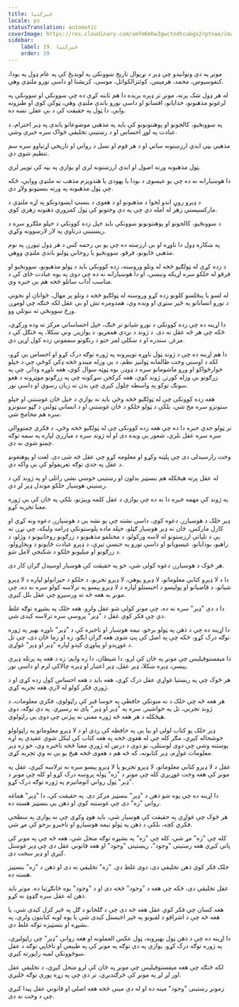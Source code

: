 ```yaml
---
title: ځیرکتیا
locale: ps
statusTranslation: automatic
coverImage: https://res.cloudinary.com/xmfm6mhw3gwctndtcubgx2rptnae/image/upload/v1740337243/small_cover_educacion_fundamental_a051170f1c.webp
sidebar:
    label: 19. ځیرکتیا
    order: 19
---
```

مونږ په دې وتوانیدو چې ډېر د نړیوال تاریخ ښوونکي په لویدیځ کې په عام ډول په بودا، کنفوسیوس، محمد، هرمیس، کوئتزالکواتل، موسی، کریشنا او داسې نورو ملنډې وهي.

له هر ډول شک پرته، مونږ تر ډېره بریده دا هم ثابته کړې ده چې ښوونکي او ښوونکې په لرغونو مذهبونو، خدایانو، افسانو او داسې نورو باندې ملنډې وهي، ټوکې کوي او طنزونه وایي. دا ټول په حقیقت کې د بې عقلۍ نښه ده.

په ښوونځیو، کالجونو او پوهنتونونو کې باید په مذهبي موضوعاتو باندې په ډېر احترام، د عبادت په لوړ احساس او د رښتینې تخلیقي ځواک سره خبرې وشي.

مذهبي بڼې ابدي ارزښتونه ساتي او د هر قوم او نسل د رواني او تاریخي اړتیاوو سره سم تنظیم شوي دي.

ټول مذهبونه ورته اصول او ابدي ارزښتونه لري او یوازې په بڼه کې توپیر لري.

دا هوښیارانه نه ده چې یو عیسوی د بودا یا یهودي یا هندویزم مذهب ته ملنډې ووایي، ځکه چې ټول مذهبونه په ورته بنسټونو ولاړ دي.

د ډېرو روڼ اندو لخوا د مذهبونو او د هغوی د بنسټ ایښودونکو په اړه ملنډې د مارکسیستي زهر له امله دي چې په دې وختونو کې ټول کمزوري ذهنونه زهري کوي.

د ښوونځیو، کالجونو او پوهنتونونو ښوونکي باید خپل زده کوونکي د خپلو ملګرو سره د ریښتیني درناوي په لار لارښوونه وکړي.

په ښکاره ډول دا ناوړه او بې ارزښته ده چې یو بې رحمه کس د هر ډول تیورۍ په نوم مذهبي ځایونو، فرقو، ښوونځیو یا روحاني ټولنو باندې ملنډې ووهي.

د زده کړې له ټولګیو څخه له وتلو وروسته، زده کوونکي باید د ټولو مذهبونو، ښوونځیو او فرقو له خلکو سره اړیکه ونیسي، او دا هوښیارانه نه ده چې دوی په یوه عبادت ځای کې د مناسب آداب ساتلو څخه هم بې خبره وي.

له لسو یا پنځلسو کلونو زده کړو وروسته له ټولګیو څخه د وتلو پر مهال، ځوانان او نجونې د نورو انسانانو په څېر ستړي او ویده وي، همدومره تش او بې عقل لکه څنګه چې لومړۍ ورځ ښوونځي ته ننوتلي وو.

دا اړینه ده چې زده کوونکي د نورو شیانو تر څنګ، خپل احساساتي مرکز ته وده ورکړي، ځکه چې هر څه عقل نه دی. د ژوند د نږدې همغږیو، د یوازینۍ ونې ښکلا، په ځنګل کې د مرغۍ سندره او د ښکلي لمر ختو د رنګونو سمفوني زده کول اړین دي.

دا هم اړینه ده چې د ژوند ټول ناوړه توپیرونه په ژوره توګه درک کړو او احساس یې کړو، لکه د اوسني وخت ظالمانه ټولنیز نظم، د بې وزله میندو څخه ډکې کوڅې چې د خپلو خوارځواکو او وږو ماشومانو سره د ډوډۍ یوه ټوټه سوال کوي، هغه ناوړه ودانۍ چې په زرګونو بې وزله کورنۍ ژوند کوي، هغه کرکجن سړکونه چې په زرګونو موټرونه د هغو سونګ توکو په واسطه چلول کیږي چې بدن ته زیان رسوي او داسې نور.

هغه زده کوونکی چې له ټولګیو څخه وځي باید نه یوازې د خپل ځان غوښتنې او خپلو ستونزو سره مخ شي، بلکې د ټولو خلکو د ځان غوښتنې او د انساني ټولنې د ګڼو ستونزو سره هم مخامخ شي.

تر ټولو جدي خبره دا ده چې هغه زده کوونکی چې له ټولګیو څخه وځي، د فکري چمتووالي سره سره عقل نلري، شعور یې ویده دی او له ژوند سره د مبارزې لپاره په سمه توګه چمتو شوی نه دی.

وخت رارسیدلی دی چې پلټنه وکړو او معلومه کړو چې عقل څه شی دی. لغت او پوهنغونډ د عقل په جدي توګه تعریفولو کې بې واکه دي.

له عقل پرته هیڅکله هم بنسټیز بدلون او رښتینی خوښي نشي راتلی او په ژوند کې د رښتیني هوښیار خلکو موندل ډېر لږ دي.

په ژوند کې مهمه خبره دا نه ده چې یوازې د عقل کلمه وپېژنو، بلکې په ځان کې یې ژوره معنا تجربه کړو.

ډېر خلک د هوښیارۍ دعوه کوي، داسې نشته چې یو نشه یي د هوښیارۍ دعوه ونه کړي او کارل مارکس، ځان ته ډېر هوښیار ګڼلو، خپله ماده پلوستونکې ډرامه ولیکه، چې نړۍ ته یې د تلپاتې ارزښتونو له لاسه ورکولو، د مختلفو مذهبونو د زرګونو روحانیونو د وژلو، د راهبو، بودایانو، عیسویانو او داسې نورو په جنسي تیري، د ډېرو عبادت ځایونو د ویجاړولو، د زرګونو او میلیونو خلکو د شکنجې لامل شو.

هر څوک د هوښیارۍ دعوه کولی شي، خو په حقیقت کې هوښیار اوسېدل ګران کار دی.

دا د لا ډېرو کتابي معلوماتو، لا ډېرو پوهې، لا ډېرو تجربو، د خلکو د حیرانولو لپاره د لا ډېرو شیانو، د قاضیانو او پولیسو د اخیستلو لپاره د لا ډېرو پیسو په ترلاسه کولو سره نه ده، چې مونږ به هغه څه ته ورسیږو چې عقل بلل کیږي.

دا د دې "ډېر" سره نه ده، چې مونږ کولی شو عقل ولرو. هغه خلک په بشپړه توګه غلط دي چې فکر کوي عقل د "ډېر" پروسې سره ترلاسه کیدی شي.

دا اړینه ده چې د ذهن په ټولو برخو، نیمه هوښیار او ناخبره کې د "ډېر" ناوړه بهیر په ژوره توګه درک کړو، ځکه چې په اصل کې پټ شوی هغه ګران ایګو، زه او زما ځان دی، چې تل د غوړېدو او پیاوړي کېدو لپاره "ډېر او ډېر" غواړي.

دا میفستوفیلیس چې مونږ په ځان کې لرو، دا شیطان، دا زه وایم: زه د هغه په پرتله ډېرې پیسې، ډېره ښکلا، ډېر عقل، ډېر اعتبار او ډېره چالاکي لرم او داسې نور.

هر څوک چې په ریښتیا غواړي عقل درک کړي، هغه باید د هغه احساس کول زده کړي او د ژورې فکر کولو له لارې هغه تجربه کړي.

هر هغه څه چې خلک د نه منونکي حافظې په خوسا قبر کې راټولوي، فکري معلومات، د ژوند تجربې، تل په خواشینۍ سره په "ډېر او ډېر" پای ته رسیږي. په دې توګه، دوی هیڅکله د هر هغه څه ژوره معنی نه پېژني چې دوی یې راټولوي.

ډېر خلک یو کتاب لولي او بیا یې په حافظه کې ږدي او د لا ډېرو معلوماتو په راټولولو خوشحاله کیږي، مګر کله چې له هغوی څخه په هغه کتاب کې لیکل شوي عقیدې په اړه پوښتنه وشي چې دوی لوستلی، نو دوی د درس له ژورې معنا څخه ناخبره وي، خو زه ډېر معلومات غواړم، ډېر کتابونه، که څه هم د هغوی څخه هیڅ یو یې نه وي تجربه کړی.

عقل د لا ډېرو کتابي معلوماتو، لا ډېرو تجربو یا لا ډېرو پیسو سره نه ترلاسه کیږي، عقل په مونږ کې هغه وخت غوړیږي کله چې مونږ د "زه" ټوله پروسه درک کړو او کله چې مونږ د "ډېر" ټول رواني اتوماتیزم په ژوره توګه درک کړو.

دا اړینه ده چې پوه شو ذهن د "ډېر" بنسټیز مرکز دی. په حقیقت کې، دا "ډېر" هماغه رواني "زه" دی چې غوښتنه کوي او ذهن یې بنسټیز هسته ده.

هر څوک چې غواړي په حقیقت کې هوښیار شي، باید هوډ وکړي چې نه یوازې په سطحي فکري کچه، بلکې د ذهن په ټولو نیمه هوښیارو او ناخبرو برخو کې مړ شي.

کله چې "زه" مړ شي، کله چې "زه" په بشپړه توګه منحل شي، هغه څه چې په مونږ کې پاتې کیږي هغه رښتینی "وجود"، ریښتینی "وجود" او هغه قانوني عقل دی چې ډېر غوښتل کیږي او ډېر سخت دی.

خلک فکر کوي ذهن تخلیقي دی، دوی غلط دي. "زه" تخلیقي نه دی او ذهن د "زه" بنسټیز هسته ده.

عقل تخلیقي دی، ځکه چې هغه د "وجود" څخه دی او د "وجود" یوه ځانګړتیا ده. مونږ باید ذهن له عقل سره ګډوډ نه کړو.

هغه کسان چې فکر کوي عقل هغه څه دی چې د ګلخانو د ګل په څېر کرل کیدی شي، یا هغه څه چې د اشرافو د لقبونو په څېر اخیستل کیدی شي یا یوه لویه کتابتون ولري، په بشپړه او بنسټیزه توګه غلط دي.

دا اړینه ده چې د ذهن ټول بهیرونه، ټول عکس العملونه او هغه رواني "ډېر" چې راټولیږي، په ژوره توګه درک کړو. یوازې په دې توګه په مونږ کې په طبیعي او ناڅاپي توګه د عقل سوځوونکې لمبه راپورته کیږي.

لکه څنګه چې هغه میفستوفیلیس چې مونږ په ځان کې لرو منحل کیږي، د تخلیقي عقل اور لږ لږ په مونږ کې څرګندیږي، تر دې چې په زړه پورې توګه ځلیږي.

زمونږ رښتینی "وجود" مینه ده او له دې مینې څخه هغه اصلي او قانوني عقل پیدا کیږي چې د وخت نه دی.


